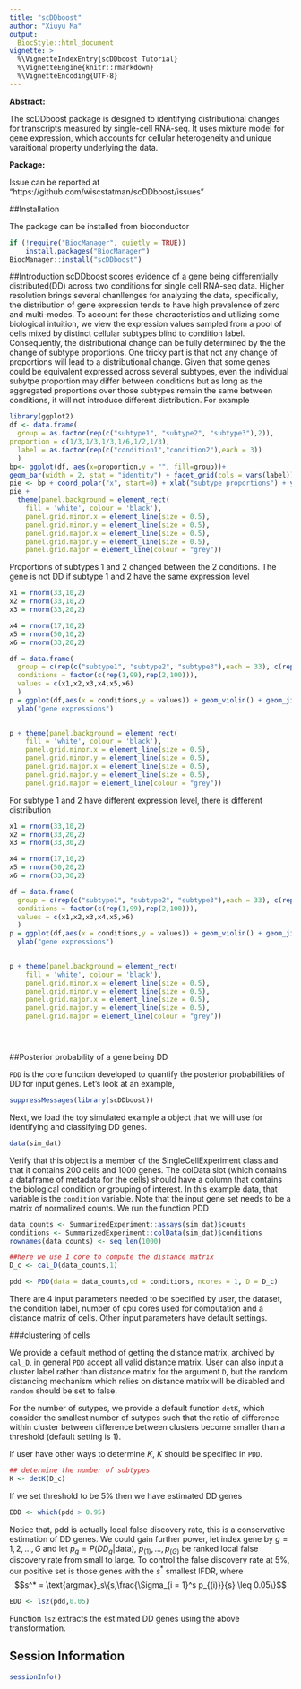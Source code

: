 ```yaml
---
title: "scDDboost"
author: "Xiuyu Ma" 
output: 
  BiocStyle::html_document
vignette: >
  %\VignetteIndexEntry{scDDboost Tutorial}
  %\VignetteEngine{knitr::rmarkdown}
  %\VignetteEncoding{UTF-8}
---
```

__Abstract:__

The scDDboost package is designed to identifying distributional changes for transcripts measured by single-cell RNA-seq. It uses mixture model for gene expression, which accounts for cellular heterogeneity and unique varaitional property underlying the data.


__Package:__

Issue can be reported at "https://github.com/wiscstatman/scDDboost/issues"

##Installation

The package can be installed from bioconductor
```r
if (!require("BiocManager", quietly = TRUE))
    install.packages("BiocManager")
BiocManager::install("scDDboost")
```


##Introduction
scDDboost scores evidence of a gene being differentially distributed(DD) across two conditions for single cell RNA-seq data. Higher resolution brings several chanllenges for analyzing the data, specifically, the distribution of gene expression tends to have high prevalence of zero and multi-modes.
To account for those characteristics and utilizing some biological intuition,
we view the expression values sampled from a pool of cells mixed by distinct cellular subtypes blind to condition label. Consequently, the distributional change can be fully determined by the
the change of subtype proportions. One tricky part is that not any change of proportions will lead to a distributional change. Given that some genes could be equivalent expressed across several subtypes, even the individual subytpe proportion may differ between conditions but as long as the aggregated proportions over those subtypes remain the same between conditions, it will not introduce different distribution.
For example


```r
library(ggplot2)
df <- data.frame(
  group = as.factor(rep(c("subtype1", "subtype2", "subtype3"),2)),
proportion = c(1/3,1/3,1/3,1/6,1/2,1/3),
  label = as.factor(rep(c("condition1","condition2"),each = 3))
  )
bp<- ggplot(df, aes(x=proportion,y = "", fill=group))+
geom_bar(width = 2, stat = "identity") + facet_grid(cols = vars(label)) 
pie <- bp + coord_polar("x", start=0) + xlab("subtype proportions") + ylab("")
pie +
  theme(panel.background = element_rect(
    fill = 'white', colour = 'black'),
    panel.grid.minor.x = element_line(size = 0.5),
    panel.grid.minor.y = element_line(size = 0.5),
    panel.grid.major.x = element_line(size = 0.5),
    panel.grid.major.y = element_line(size = 0.5),
    panel.grid.major = element_line(colour = "grey"))
```

Proportions of subtypes 1 and 2 changed between the 2 conditions. 
The gene is not DD if subtype 1 and 2 have the same expression level

```r
x1 = rnorm(33,10,2)
x2 = rnorm(33,10,2)
x3 = rnorm(33,20,2)

x4 = rnorm(17,10,2)
x5 = rnorm(50,10,2)
x6 = rnorm(33,20,2)

df = data.frame(
  group = c(rep(c("subtype1", "subtype2", "subtype3"),each = 33), c(rep("subtype1",17),rep("subtype2",50),rep("subtype3",33))),
  conditions = factor(c(rep(1,99),rep(2,100))),
  values = c(x1,x2,x3,x4,x5,x6)
  )
p = ggplot(df,aes(x = conditions,y = values)) + geom_violin() + geom_jitter(aes(colour = group)) + xlab("conditions") + 
  ylab("gene expressions")
  

p + theme(panel.background = element_rect(
    fill = 'white', colour = 'black'),
    panel.grid.minor.x = element_line(size = 0.5),
    panel.grid.minor.y = element_line(size = 0.5),
    panel.grid.major.x = element_line(size = 0.5),
    panel.grid.major.y = element_line(size = 0.5),
    panel.grid.major = element_line(colour = "grey"))
```

For subtype 1 and 2 have different expression level, there is different distribution
```r
x1 = rnorm(33,10,2)
x2 = rnorm(33,20,2)
x3 = rnorm(33,30,2)

x4 = rnorm(17,10,2)
x5 = rnorm(50,20,2)
x6 = rnorm(33,30,2)

df = data.frame(
  group = c(rep(c("subtype1", "subtype2", "subtype3"),each = 33), c(rep("subtype1",17),rep("subtype2",50),rep("subtype3",33))),
  conditions = factor(c(rep(1,99),rep(2,100))),
  values = c(x1,x2,x3,x4,x5,x6)
  )
p = ggplot(df,aes(x = conditions,y = values)) + geom_violin() + geom_jitter(aes(colour = group)) + xlab("conditions") + 
  ylab("gene expressions")
  

p + theme(panel.background = element_rect(
    fill = 'white', colour = 'black'),
    panel.grid.minor.x = element_line(size = 0.5),
    panel.grid.minor.y = element_line(size = 0.5),
    panel.grid.major.x = element_line(size = 0.5),
    panel.grid.major.y = element_line(size = 0.5),
    panel.grid.major = element_line(colour = "grey"))





```




##Posterior probability of a gene being DD 


`PDD` is the core function developed to quantify the
posterior probabilities of DD for input genes. 
Let's look at an example,

```r
suppressMessages(library(scDDboost))
```
Next, we load the toy simulated example a \textit{SingleCellExperiment} object that we will use for
identifying and classifying DD genes.
```r
data(sim_dat)
```
Verify that this object is a member of the SingleCellExperiment class and that it contains 200
cells and 1000 genes. The colData slot (which contains a dataframe of metadata for the
cells) should have a column that contains the biological condition or grouping of interest. In
this example data, that variable is the `condition` variable. Note that the input gene set needs
to be a matrix of normalized counts.
We run the function PDD 
```r
data_counts <- SummarizedExperiment::assays(sim_dat)$counts
conditions <- SummarizedExperiment::colData(sim_dat)$conditions
rownames(data_counts) <- seq_len(1000)

##here we use 1 core to compute the distance matrix
D_c <- cal_D(data_counts,1)

pdd <- PDD(data = data_counts,cd = conditions, ncores = 1, D = D_c)
```
There are 4 input parameters needed to be specified by user, the dataset, the condition label, number of cpu cores used for computation and a distance matrix
of cells. Other input parameters have default settings.

###clustering of cells

We provide a default method of getting the distance matrix, archived by `cal_D`, in general `PDD` accept all valid distance matrix. User can also input a cluster label rather than distance matrix for the argument `D`, but the random distancing mechanism which relies on distance matrix will be disabled and `random` should be set to false.  

For the number of sutypes, we provide a default function `detK`, which consider the smallest number of sutypes such that the ratio of difference within cluster between difference between clusters become smaller than a threshold (default setting is 1). 

If user have other ways to determine $K$, $K$ should be specified in `PDD`. 
```r
## determine the number of subtypes
K <- detK(D_c)
```


If we set threshold to be 5% then we have estimated DD genes 
```r
EDD <- which(pdd > 0.95)
```

Notice that, pdd is actually local false discovery rate, this is a conservative estimation of DD genes. 
We could gain further power, 
let index gene by $g = 1,2,...,G$ and let $p_g = P(DD_g | \text{data})$, $p_{(1)},...,p_{(G)}$ be ranked local false discovery rate from small to large. 
To control the false discovery rate at 5\%, our positive set is those genes with the $s^*$ smallest lFDR, where
$$s^* = \text{argmax}_s\{s,\frac{\Sigma_{i = 1}^s p_{(i)}}{s} \leq 0.05\}$$
```r
EDD <- lsz(pdd,0.05)
```

Function `lsz` extracts the estimated DD genes using the above transformation. 



## Session Information

```r
sessionInfo()
```





